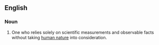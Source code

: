 ==English==

===Noun===
{{en-noun}}

# {{obsolete}} One who relies solely on scientific measurements and observable facts without taking [[human nature]] into consideration.